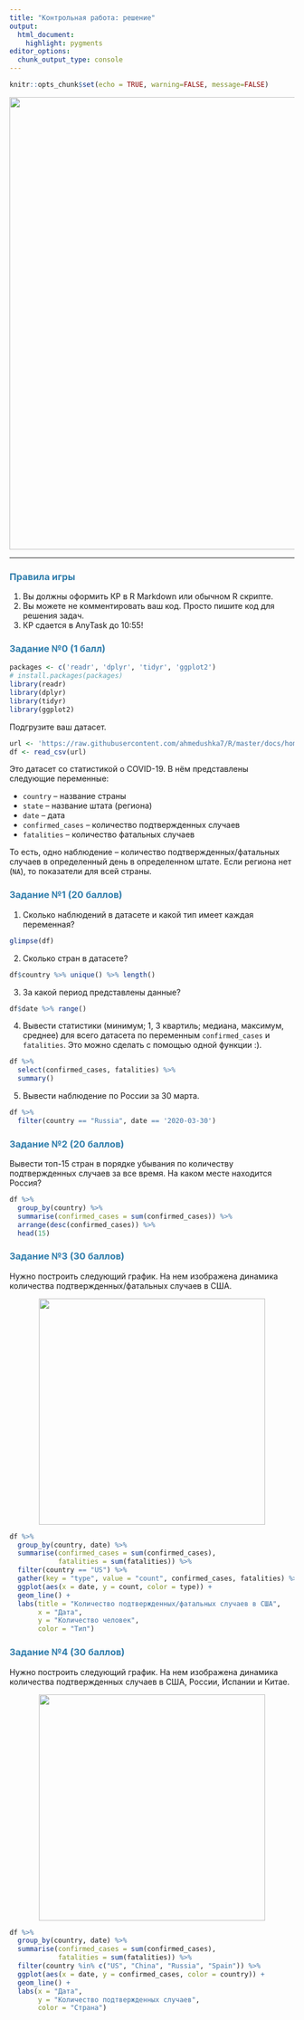 ```yaml
---
title: "Контрольная работа: решение"
output: 
  html_document:
    highlight: pygments
editor_options: 
  chunk_output_type: console
---
```

<style>
h1,
h2,
h3,
h4,
h5,
h6  {
  color: #317eac;
}
</style>
```r
knitr::opts_chunk$set(echo = TRUE, warning=FALSE, message=FALSE)
```

<center>
![](pictures/covid19.jpg){width=800px}
</center>
---

### Правила игры

1. Вы должны оформить КР в R Markdown или обычном R скрипте.
2. Вы можете не комментировать ваш код. Просто пишите код для решения задач.
3. КР сдается в AnyTask до 10:55!

### Задание №0 (1 балл)


```r
packages <- c('readr', 'dplyr', 'tidyr', 'ggplot2')
# install.packages(packages)
library(readr)
library(dplyr)
library(tidyr)
library(ggplot2)
```

Подгрузите ваш датасет.

```r
url <- 'https://raw.githubusercontent.com/ahmedushka7/R/master/docs/homeworks/test/data/covid.csv'
df <- read_csv(url)
```

Это датасет со статистикой о COVID-19. В нём представлены следующие переменные:

* `country` -- название страны
* `state` -- название штата (региона)
* `date` -- дата
* `confirmed_cases` -- количество подтвержденных случаев
* `fatalities` -- количество фатальных случаев

То есть, одно наблюдение -- количество подтвержденных/фатальных случаев в определенный день в определенном штате. Если региона нет (`NA`), то показатели для всей страны.

### Задание №1 (20 баллов)

1. Сколько наблюдений в датасете и какой тип имеет каждая переменная?

```r
glimpse(df)
```

2. Сколько стран в датасете?

```r
df$country %>% unique() %>% length()
```

3. За какой период представлены данные?

```r
df$date %>% range()
```

4. Вывести статистики (минимум; 1, 3 квартиль; медиана, максимум, среднее) для всего датасета по переменным `confirmed_cases` и `fatalities`. Это можно сделать с помощью одной функции :).

```r
df %>% 
  select(confirmed_cases, fatalities) %>% 
  summary()
```

5. Вывести наблюдение по России за 30 марта.

```r
df %>%
  filter(country == "Russia", date == '2020-03-30')
```

### Задание №2 (20 баллов)

Вывести топ-15 стран в порядке убывания по количеству подтвержденных случаев за все время. На каком месте находится Россия?

```r
df %>%
  group_by(country) %>%
  summarise(confirmed_cases = sum(confirmed_cases)) %>%
  arrange(desc(confirmed_cases)) %>%
  head(15)
```

### Задание №3 (30 баллов)

Нужно построить следующий график. На нем изображена динамика количества подтвержденных/фатальных случаев в США.

<center>
![](pictures/ex3.png){width=400px}
</center>

```r
df %>%
  group_by(country, date) %>%
  summarise(confirmed_cases = sum(confirmed_cases),
            fatalities = sum(fatalities)) %>%
  filter(country == "US") %>%
  gather(key = "type", value = "count", confirmed_cases, fatalities) %>%
  ggplot(aes(x = date, y = count, color = type)) + 
  geom_line() + 
  labs(title = "Количество подтвержденных/фатальных случаев в США",
       x = "Дата",
       y = "Количество человек",
       color = "Тип")
```

### Задание №4 (30 баллов)

Нужно построить следующий график. На нем изображена динамика количества подтвержденных случаев в США, России, Испании и Китае.

<center>
![](pictures/ex4.png){width=400px}
</center>

```r
df %>%
  group_by(country, date) %>%
  summarise(confirmed_cases = sum(confirmed_cases),
            fatalities = sum(fatalities)) %>%
  filter(country %in% c("US", "China", "Russia", "Spain")) %>%
  ggplot(aes(x = date, y = confirmed_cases, color = country)) +
  geom_line() + 
  labs(x = "Дата",
       y = "Количество подтвержденных случаев",
       color = "Страна")
```

